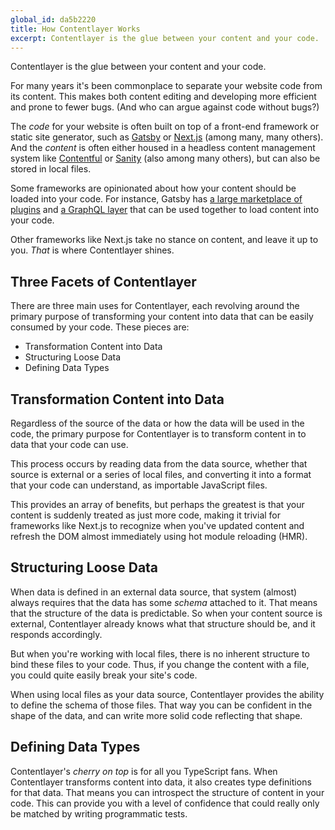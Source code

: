 ```yaml
---
global_id: da5b2220
title: How Contentlayer Works
excerpt: Contentlayer is the glue between your content and your code.
---
```


Contentlayer is the glue between your content and your code.

For many years it's been commonplace to separate your website code from its content. This makes both content editing and developing more efficient and prone to fewer bugs. (And who can argue against code without bugs?)

The _code_ for your website is often built on top of a front-end framework or static site generator, such as [Gatsby](https://www.gatsbyjs.com/) or [Next.js](https://nextjs.org/) (among many, many others). And the _content_ is often either housed in a headless content management system like [Contentful](https://www.contentful.com/) or [Sanity](https://www.sanity.io/) (also among many others), but can also be stored in local files.

Some frameworks are opinionated about how your content should be loaded into your code. For instance, Gatsby has [a large marketplace of plugins](https://www.gatsbyjs.com/plugins) and [a GraphQL layer](https://www.gatsbyjs.com/docs/graphql/) that can be used together to load content into your code.

Other frameworks like Next.js take no stance on content, and leave it up to you. _That_ is where Contentlayer shines.

## Three Facets of Contentlayer

There are three main uses for Contentlayer, each revolving around the primary purpose of transforming your content into data that can be easily consumed by your code. These pieces are:

- Transformation Content into Data
- Structuring Loose Data
- Defining Data Types

## Transformation Content into Data

Regardless of the source of the data or how the data will be used in the code, the primary purpose for Contentlayer is to transform content in to data that your code can use.

This process occurs by reading data from the data source, whether that source is external or a series of local files, and converting it into a format that your code can understand, as importable JavaScript files.

This provides an array of benefits, but perhaps the greatest is that your content is suddenly treated as just more code, making it trivial for frameworks like Next.js to recognize when you've updated content and refresh the DOM almost immediately using hot module reloading (HMR).

## Structuring Loose Data

When data is defined in an external data source, that system (almost) always requires that the data has some _schema_ attached to it. That means that the structure of the data is predictable. So when your content source is external, Contentlayer already knows what that structure should be, and it responds accordingly.

But when you're working with local files, there is no inherent structure to bind these files to your code. Thus, if you change the content with a file, you could quite easily break your site's code.

When using local files as your data source, Contentlayer provides the ability to define the schema of those files. That way you can be confident in the shape of the data, and can write more solid code reflecting that shape.

## Defining Data Types

Contentlayer's _cherry on top_ is for all you TypeScript fans. When Contentlayer transforms content into data, it also creates type definitions for that data. That means you can introspect the structure of content in your code. This can provide you with a level of confidence that could really only be matched by writing programmatic tests.
